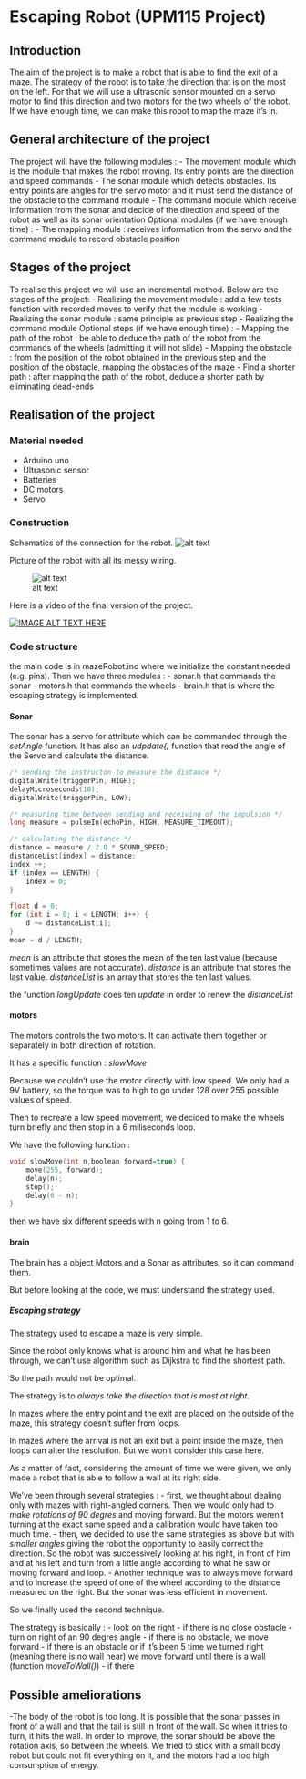 # Escaping Robot (UPM115 Project)

## Introduction

The aim of the project is to make a robot that is able to find the exit of a maze.
The strategy of the robot is to take the direction that is on the most on the left.
For that we will use a ultrasonic sensor mounted on a servo motor to find this direction and two motors for the two wheels of the robot.
If we have enough time, we can make this robot to map the maze it’s in.

## General architecture of the project

The project will have the following modules :
- The movement module which is the module that makes the robot moving. Its entry points are the direction and speed commands
- The sonar module which detects obstacles. Its entry points are angles for the servo motor and it must send the distance of the obstacle to the command module
- The command module which receive information from the sonar and decide of the direction and speed of the robot as well as its sonar orientation
Optional modules (if we have enough time) :
- The mapping module : receives information from the servo and the command module to record obstacle position

## Stages of the project

To realise this project we will use an incremental method. Below are the stages of the project:
- Realizing the movement module : add a few tests function with recorded moves to verify that the module is working
- Realizing the sonar module : same principle as previous step
- Realizing the command module
Optional steps (if we have enough time) :
- Mapping the path of the robot : be able to deduce the path of the robot from the commands of the wheels (admitting it will not slide)
- Mapping the obstacle : from the position of the robot obtained in the previous step and the position of the obstacle, mapping the obstacles of the maze
- Find a shorter path : after mapping the path of the robot, deduce a shorter path by eliminating dead-ends


## Realisation of the project

### Material needed
- Arduino uno
- Ultrasonic sensor
- Batteries
- DC motors
- Servo

### Construction
Schematics of the connection for the robot.
![alt text][schematics]

[schematics]: https://github.com/guillaumesoudais/projectUPM115/blob/master/schematics.png "Schematics"

Picture of the robot with all its messy wiring.

![alt text][robot]

[robot]: https://github.com/guillaumesoudais/projectUPM115/blob/master/robot.jpg "Schematics"

Here is a video of the final version of the project.

[![IMAGE ALT TEXT HERE](https://img.youtube.com/vi/FyLfuLq4kfI/0.jpg)](https://www.youtube.com/watch?v=FyLfuLq4kfI)


### Code structure

the main code is in mazeRobot.ino where we initialize the constant needed (e.g. pins).
Then we have three modules :
- sonar.h  that commands the sonar
- motors.h that commands the wheels
- brain.h that is where the escaping strategy is implemented.

#### Sonar

The sonar has a servo for attribute which can be commanded through the *setAngle* function.
It has also an *udpdate()* function that read the angle of the Servo and calculate the distance.

```cpp
/* sending the instructon to measure the distance */
digitalWrite(triggerPin, HIGH);
delayMicroseconds(10);
digitalWrite(triggerPin, LOW);

/* measuring time between sending and receiving of the impulsion */
long measure = pulseIn(echoPin, HIGH, MEASURE_TIMEOUT);

/* calculating the distance */
distance = measure / 2.0 * SOUND_SPEED;
distanceList[index] = distance;
index ++;
if (index == LENGTH) {
    index = 0;
}

float d = 0;
for (int i = 0; i < LENGTH; i++) {
    d += distanceList[i];
}
mean = d / LENGTH;
```

*mean* is an attribute that stores the mean of the ten last value (because sometimes values are not accurate).
*distance* is an attribute that stores the last value.
*distanceList* is an array that stores the ten last values.

the function *longUpdate* does ten *update* in order to renew the *distanceList*

#### motors

The motors controls the two motors. It can activate them together or separately in both direction of rotation.

It has a specific function : *slowMove*

Because we couldn't use the motor directly with low speed. We only had a 9V battery, so the torque was to high to go under 128 over 255 possible values of speed.

Then to recreate a low speed movement, we decided to make the wheels turn briefly and then stop in a 6 miliseconds loop.

We have the following function :

```cpp
void slowMove(int n,boolean forward=true) {
    move(255, forward);
    delay(n);
    stop();
    delay(6 - n);
}
```

then we have six different speeds with n going from 1 to 6.

#### brain

The brain has a object Motors and a Sonar as attributes, so it can command them.

But before looking at the code, we must understand the strategy used.

##### Escaping strategy

The strategy used to escape a maze is very simple.

Since the robot only knows what is around him and what he has been through, we can't use algorithm such as Dijkstra to find the shortest path.

So the path would not be optimal.

The strategy is to *always take the direction that is most at right*.

In mazes where the entry point and the exit are placed on the outside of the maze, this strategy doesn't suffer from loops.

In mazes where the arrival is not an exit but a point inside the maze, then loops can alter the resolution. But we won't consider this case here.

As a matter of fact, considering the amount of time we were given, we only made a robot that is able to follow a wall at its right side.

We've been through several strategies :
- first, we thought about dealing only with mazes with right-angled corners. Then we would only had to *make rotations of 90 degres* and moving forward. But the motors weren't turning at the exact same speed and a calibration would have taken too much time.
- then, we decided to use the same strategies as above but with *smaller angles* giving the robot the opportunity to easily correct the direction. So the robot was successively looking at his right, in front of him and at his left and turn from a little angle according to what he saw or moving forward and loop.
- Another technique was to always move forward and to increase the speed of one of the wheel according to the distance measured on the right. But the sonar was less efficient in movement.

So we finally used the second technique.

The strategy is basically :
- look on the right
- if there is no close obstacle
    - turn on right of an 90 degres angle
    - if there is no obstacle, we move forward
    - if there is an obstacle or if it's been 5 time we turned right (meaning there is no wall near) we move forward until there is a wall (function *moveToWall()*)
- if there


## Possible ameliorations

-The body of the robot is too long. It is possible that the sonar passes in front of a wall and that the tail is still in front of the wall. So when it tries to turn, it hits the wall. In order to improve, the sonar should be above the rotation axis, so between the wheels. We tried to stick with a small body robot but could not fit everything on it, and the motors had a too high consumption of energy.
